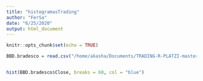 ```yaml
---
title: "histogramasTrading"
author: "FerSa"
date: "6/25/2020"
output: html_document
---
```


```r
knitr::opts_chunk$set(echo = TRUE)
```

```r
BBD.bradesco = read.csv("/home/akasha/Documents/TRADING-R-PLATZI-master/BBD-bradesco.csv")


hist(BBD.bradesco$Close, breaks = 60, col = "blue")  




```

